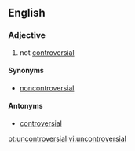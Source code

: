 ==English==

===Adjective===
{{en-adj}}

# not [[controversial]]

====Synonyms====
* [[noncontroversial]]

====Antonyms====
* [[controversial]]

[[pt:uncontroversial]]
[[vi:uncontroversial]]